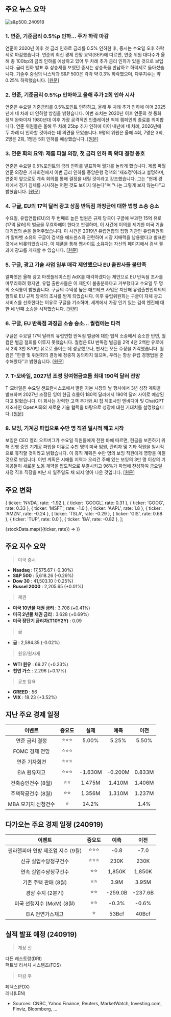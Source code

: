 ## 주요 뉴스 요약

![s&p500_240918](/map/240918.png)

### 1. **연준, 기준금리 0.5%p 인하... 주가 하락 마감**

연준이 2020년 이후 첫 금리 인하로 금리를 0.5% 인하한 후, 증시는 수요일 오후 하락세로 마감했습니다. 연준의 최신 경제 전망 요약(SEP)에 따르면, 연준 위원 대다수가 올해 총 100bp의 금리 인하를 예상하고 있어 두 차례 추가 금리 인하가 있을 것으로 보입니다. 금리 인하 발표 후 상승세를 보였던 증시는 상승폭을 반납하고 하락세로 돌아섰습니다. 기술주 중심의 나스닥과 S&P 500은 각각 약 0.3% 하락했으며, 다우지수는 약 0.25% 하락했습니다. [[원문]](https://finance.yahoo.com/news/live/federal-reserve-cuts-interest-rates-by-half-a-percentage-point-stocks-end-lower-180501733.html)

### 2. **연준, 기준금리 0.5%p 인하하고 올해 추가 2회 인하 시사**

연준은 수요일 기준금리를 0.5%포인트 인하하고, 올해 두 차례 추가 인하에 이어 2025년에 네 차례 더 인하할 방침을 밝혔습니다. 이번 조치는 2020년 이후 연준의 첫 통화 정책 완화이자 1980년대 이후 가장 공격적인 인플레이션 억제 캠페인의 종료를 의미합니다. 연준 위원들은 올해 두 차례 25bp 추가 인하에 이어 내년에 네 차례, 2026년에 두 차례 더 인하할 것이라는 데 의견을 모았습니다. 9명의 위원은 올해 4회, 7명은 3회, 2명은 2회, 1명은 5회 인하를 예상했습니다. [[원문]](https://finance.yahoo.com/news/fed-cuts-interest-rates-by-half-point-signals-two-additional-cuts-this-year-090036916.html)

### 3. **연준 회의 요약: 제롬 파월 의장, 첫 금리 인하 폭 확대 결정 옹호**

연준은 수요일 0.5%포인트의 금리 인하를 발표하며 월가를 놀라게 했습니다. 제롬 파월 연준 의장은 기자회견에서 이번 금리 인하를 중앙은행 정책의 '재조정'이라고 설명하며, 연준이 앞으로도 계속 회의를 통해 결정을 내릴 것이라고 강조했습니다. 그는 "현재 경제에서 경기 침체를 시사하는 어떤 것도 보이지 않는다"며 "나는 그렇게 보지 않는다"고 밝혔습니다. [[원문]](https://www.cnbc.com/2024/09/18/fed-meeting-live-updates-traders-await-september-interest-rate-cut.html)

### 4. **구글, EU의 17억 달러 광고 상품 반독점 과징금에 대한 법정 소송 승소**

수요일, 유럽연합(EU)의 두 번째로 높은 법원은 규제 당국이 구글에 부과한 15억 유로(17억 달러)의 벌금을 무효화해야 한다고 판결하며, 이 사건에 이의를 제기한 미국 기술 대기업의 손을 들어주었습니다. 이 사건은 2019년 유럽연합의 집행 기관인 유럽위원회가 알파벳 소유의 구글이 검색용 애드센스와 관련하여 시장 지배력을 남용했다고 발표한 것에서 비롯되었습니다. 이 제품을 통해 웹사이트 소유자는 자신의 페이지에서 검색 결과에 광고를 게재할 수 있습니다. [[원문]](https://www.cnbc.com/2024/09/18/court-backs-googles-challenge-to-the-eus-1point7-billion-antitrust-fine.html)

### 5. **구글, 광고 기술 사업 일부 매각 제안했으나 EU 출판사들 불만족**

알파벳은 올해 광고 마켓플레이스인 AdX를 매각하겠다는 제안으로 EU 반독점 조사를 마무리하려 했지만, 유럽 출판사들은 이 제안이 불충분하다고 거부했다고 수요일 두 명의 소식통이 밝혔습니다. 구글의 수익성 높은 애드테크 사업은 지난해 유럽출판인회의의 항의로 EU 규제 당국의 조사를 받게 되었습니다. 이후 유럽위원회는 구글이 자체 광고 서비스를 선호한다는 이유로 구글을 기소하며, 세계에서 가장 인기 있는 검색 엔진에 대한 네 번째 소송을 시작했습니다. [[원문]](https://www.reuters.com/technology/google-offered-sell-advertising-marketplace-adx-eu-antitrust-probe-sources-say-2024-09-18/)

### 6. **구글, EU 반독점 과징금 소송 승소... 퀄컴에는 타격**

구글은 수요일 17억 달러의 유럽연합 반독점 벌금에 대한 법적 소송에서 승소한 반면, 퀄컴은 벌금 철회를 이루지 못했습니다. 퀄컴은 EU 반독점 벌금을 2억 4천 2백만 유로에서 2억 3천 870만 유로로 줄이는 데 성공했으나, 판사는 모든 주장을 기각했습니다. 퀄컴은 "판결 및 위원회의 결정에 정중히 동의하지 않으며, 우리는 항상 유럽 경쟁법을 준수해왔다"고 밝혔습니다. [[원문]](https://www.reuters.com/technology/google-wins-challenge-against-149-bln-euro-eu-antitrust-fine-2024-09-18)

### 7. **T-모바일, 2027년 조정 잉여현금흐름 최대 190억 달러 전망**

T-모바일은 수요일 샌프란시스코에서 열린 자본 시장의 날 행사에서 3년 성장 계획을 발표하며 2027년 조정된 잉여 현금 흐름이 180억 달러에서 190억 달러 사이로 예상된다고 밝혔습니다. 이 회사는 강력한 고객 추가와 AI 칩 제조사인 엔비디아 및 ChatGPT 제조사인 OpenAI와의 새로운 기술 협력을 바탕으로 성장에 대한 기대치를 설명했습니다. [[원문]](https://www.reuters.com/business/media-telecom/t-mobile-expects-adjusted-free-cash-flow-between-18-bln-19-bln-2027-2024-09-18)

### 8. **보잉, 기계공 파업으로 수만 명 직원 일시적 해고 시작**

보잉은 CEO 켈리 오트버그가 수요일 직원들에게 전한 바에 따르면, 현금을 보존하기 위해 진행 중인 기계공 파업을 이유로 수천 명의 미국 임원, 관리자 및 기타 직원을 일시적으로 휴직할 것이라고 밝혔습니다. 이 휴직 계획은 수만 명의 보잉 직원에게 영향을 미칠 것으로 보입니다. 이번 계획은 시애틀 지역과 오리건 주에 있는 보잉의 3만 명 이상의 기계공들이 새로운 노동 계약을 압도적으로 부결시키고 96%가 파업에 찬성하여 금요일 자정 직후 직장을 떠난 지 일주일도 채 되지 않아 나온 것입니다. [[원문]](https://www.cnbc.com/2024/09/18/boeing-furlough-strike.html)

## 주요 변화

  { ticker: 'NVDA', rate: -1.92 },
  { ticker: 'GOOGL', rate: 0.31 },
  { ticker: 'GOOG', rate: 0.33 },
  { ticker: 'MSFT', rate: -1.0 },
  { ticker: 'AAPL', rate: 1.8 },
  { ticker: 'AMZN', rate: -0.24 },
  { ticker: 'TSLA', rate: -0.29 },
  { ticker: 'GIS', rate: 0.68 },
  { ticker: 'TUP', rate: 0.0 },
  { ticker: 'BA', rate: -0.82 },
];

{stockData.map(({ticker, rate}) => <StockCardMini key={ticker} ticker={ticker} rate={rate}></StockCardMini>)}

## 주요 지수 요약

> 미국 증시

- **Nasdaq** : 17,575.67 (-0.30%)
- **S&P 500** : 5,618.26 (-0.29%)
- **Dow 30** : 41,503.10 (-0.25%)
- **Russel 2000** : 2,205.65 (+0.01%)

> 채권

- **미국 10년물 채권 금리** : 3.708 (+0.41%)
- **미국 2년물 채권 금리** : 3.628 (+0.69%)
- **미국 장단기 금리차(T10Y2Y)** : 0.09

> 금

- **금** : 2,584.35 (-0.02%)

> 원유/원자재

- **WTI 원유** : 69.27 (+0.23%)
- **천연 가스** : 2.296 (+0.17%)

> 공포 탐욕

- **GREED** : 56
- **VIX** : 18.23 (+3.52%)

## 지난 주요 경제 일정

|       이벤트        | 중요도 |  실제   |  예측   |  이전  |
| :-----------------: | :----: | :-----: | :-----: | :----: |
|   연준 금리 결정    | ⭐⭐⭐ |  5.00%  |  5.25%  | 5.50%  |
|   FOMC 경제 전망    | ⭐⭐⭐ |         |         |        |
|    연준 기자회견    | ⭐⭐⭐ |         |         |        |
|    EIA 원유재고     | ⭐⭐⭐ | -1.630M | -0.200M | 0.833M |
| 건축승인건수 (8월)  |  ⭐⭐  | 1.475M  | 1.410M  | 1.406M |
| 주택착공건수 (8월)  |  ⭐⭐  | 1.356M  | 1.310M  | 1.237M |
| MBA 모기지 신청건수 |   ⭐   |  14.2%  |         |  1.4%  |

## 다가오는 주요 경제 일정 (240919)

|              이벤트               | 중요도 |  예측   |  이전   |
| :-------------------------------: | :----: | :-----: | :-----: |
| 필라델피아 연방 제조업 지수 (9월) | ⭐⭐⭐ |  -0.8   |  -7.0   |
|       신규 실업수당청구건수       | ⭐⭐⭐ |  230K   |  230K   |
|       연속 실업수당청구건수       |  ⭐⭐  | 1,850K  | 1,850K  |
|       기존 주택 판매 (8월)        |  ⭐⭐  |  3.9M   |  3.95M  |
|         경상 수지 (2분기)         |  ⭐⭐  | -259.0B | -237.6B |
|     미국 선행지수 (MoM) (8월)     |  ⭐⭐  |  -0.3%  |  -0.6%  |
|         EIA 천연가스재고          |   ⭐   |  53Bcf  |  40Bcf  |

## 실적 발표 예정 (240919)

> 개장 전

다든 레스토랑(DRI)  
팩트셋 리서치 시스템즈(FDS)

> 마감 후

페덱스(FDX)  
레나(LEN)

- Sources: CNBC, Yahoo Finance, Reuters, MarketWatch, Investing.com, Finviz, Bloomberg, ...
